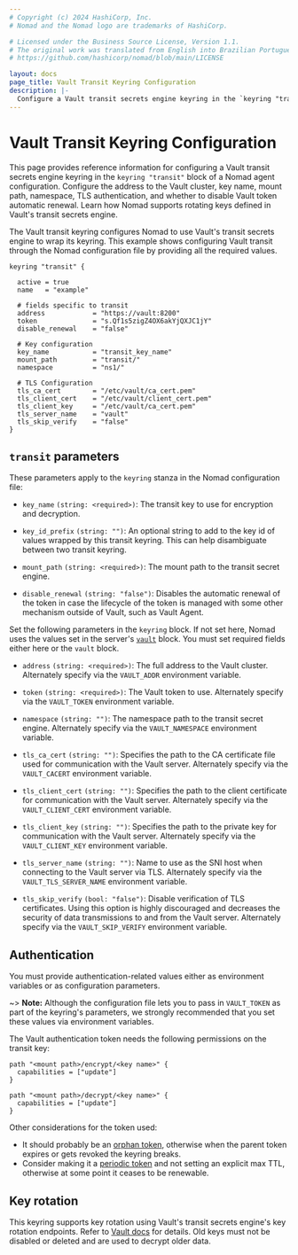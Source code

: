 ```yaml
---
# Copyright (c) 2024 HashiCorp, Inc.
# Nomad and the Nomad logo are trademarks of HashiCorp.

# Licensed under the Business Source License, Version 1.1.
# The original work was translated from English into Brazilian Portuguese.
# https://github.com/hashicorp/nomad/blob/main/LICENSE

layout: docs
page_title: Vault Transit Keyring Configuration
description: |-
  Configure a Vault transit secrets engine keyring in the `keyring "transit"` block of a Nomad agent configuration. Configure the address to the Vault cluster, key name, mount path, namespace, TLS authentication, and whether to disable Vault token automatic renewal. Learn how Nomad supports rotating keys defined in Vault's transit secrets engine.
---
```


# Vault Transit Keyring Configuration

This page provides reference information for configuring a Vault transit secrets
engine keyring in the `keyring "transit"` block of a Nomad agent configuration.
Configure the address to the Vault cluster, key name, mount path, namespace, TLS
authentication, and whether to disable Vault token automatic renewal. Learn how
Nomad supports rotating keys defined in Vault's transit secrets engine.

The Vault transit keyring configures Nomad to use Vault's transit secrets engine
to wrap its keyring. This example shows configuring Vault transit through the
Nomad configuration file by providing all the required values.

```hcl
keyring "transit" {

  active = true
  name   = "example"

  # fields specific to transit
  address            = "https://vault:8200"
  token              = "s.Qf1s5zigZ4OX6akYjQXJC1jY"
  disable_renewal    = "false"

  # Key configuration
  key_name           = "transit_key_name"
  mount_path         = "transit/"
  namespace          = "ns1/"

  # TLS Configuration
  tls_ca_cert        = "/etc/vault/ca_cert.pem"
  tls_client_cert    = "/etc/vault/client_cert.pem"
  tls_client_key     = "/etc/vault/ca_cert.pem"
  tls_server_name    = "vault"
  tls_skip_verify    = "false"
}
```

## `transit` parameters

These parameters apply to the `keyring` stanza in the Nomad configuration file:

- `key_name` `(string: <required>)`: The transit key to use for encryption and
  decryption.

- `key_id_prefix` `(string: "")`: An optional string to add to the key id of
  values wrapped by this transit keyring. This can help disambiguate between two
  transit keyring.

- `mount_path` `(string: <required>)`: The mount path to the transit secret
  engine.

- `disable_renewal` `(string: "false")`: Disables the automatic renewal of the
  token in case the lifecycle of the token is managed with some other mechanism
  outside of Vault, such as Vault Agent.

Set the following parameters in the `keyring` block. If not set here, Nomad uses
the values set in the server's [`vault`][vault_config] block. You must set
required fields either here or the `vault` block.

- `address` `(string: <required>)`: The full address to the Vault cluster.
  Alternately specify via the `VAULT_ADDR` environment variable.

- `token` `(string: <required>)`: The Vault token to use. Alternately specify
  via the `VAULT_TOKEN` environment variable.

- `namespace` `(string: "")`: The namespace path to the transit secret engine.
   Alternately specify via the `VAULT_NAMESPACE` environment variable.

- `tls_ca_cert` `(string: "")`: Specifies the path to the CA certificate file
  used for communication with the Vault server. Alternately specify via the
  `VAULT_CACERT` environment variable.

- `tls_client_cert` `(string: "")`: Specifies the path to the client certificate
  for communication with the Vault server. Alternately specify via the
  `VAULT_CLIENT_CERT` environment variable.

- `tls_client_key` `(string: "")`: Specifies the path to the private key for
  communication with the Vault server. Alternately specify via the
  `VAULT_CLIENT_KEY` environment variable.

- `tls_server_name` `(string: "")`: Name to use as the SNI host when connecting
  to the Vault server via TLS. Alternately specify via the
  `VAULT_TLS_SERVER_NAME` environment variable.

- `tls_skip_verify` `(bool: "false")`: Disable verification of TLS certificates.
  Using this option is highly discouraged and decreases the security of data
  transmissions to and from the Vault server. Alternately specify via the
  `VAULT_SKIP_VERIFY` environment variable.

## Authentication

You must provide authentication-related values either as environment variables
or as configuration parameters.

~> **Note:** Although the configuration file lets you to pass in `VAULT_TOKEN`
as part of the keyring's parameters, we strongly recommended that you set these
values via environment variables.

The Vault authentication token needs the following permissions on the transit
key:

```hcl
path "<mount path>/encrypt/<key name>" {
  capabilities = ["update"]
}

path "<mount path>/decrypt/<key name>" {
  capabilities = ["update"]
}
```

Other considerations for the token used:
* It should probably be an [orphan token][], otherwise when the parent token
  expires or gets revoked the keyring breaks.
* Consider making it a [periodic token][] and not setting an explicit max TTL,
  otherwise at some point it ceases to be renewable.

## Key rotation

This keyring supports key rotation using Vault's transit secrets engine's key
rotation endpoints. Refer to [Vault docs][rotate_doc] for details. Old keys must
not be disabled or deleted and are used to decrypt older data.

[orphan token]: /vault/docs/concepts/tokens#token-hierarchies-and-orphan-tokens
[periodic token]: /vault/docs/concepts/tokens#periodic-tokens
[rotate_doc]: /vault/api-docs/secret/transit#rotate-key
[vault_config]: https://developer.hashicorp.com/nomad/docs/configuration/vault
